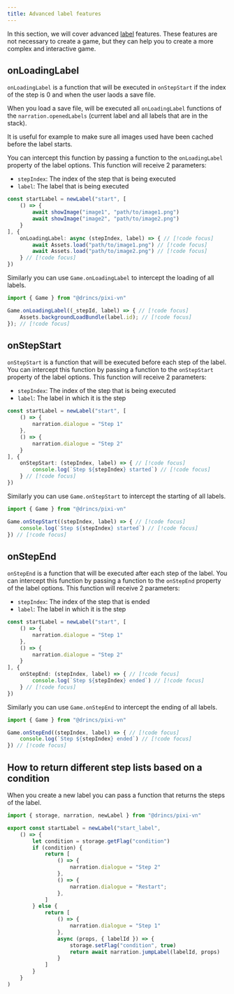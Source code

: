 ```yaml
---
title: Advanced label features
---
```


In this section, we will cover advanced [label](/start/labels.md) features. These features are not necessary to create a game, but they can help you to create a more complex and interactive game.

## onLoadingLabel

`onLoadingLabel` is a function that will be executed in `onStepStart` if the index of the step is 0 and when the user laods a save file.

When you load a save file, will be executed all `onLoadingLabel` functions of the `narration.openedLabels` (current label and all labels that are in the stack).

It is useful for example to make sure all images used have been cached before the label starts.

You can intercept this function by passing a function to the `onLoadingLabel` property of the label options. This function will receive 2 parameters:

* `stepIndex`: The index of the step that is being executed
* `label`: The label that is being executed

```ts title="labels/startLabel.ts"
const startLabel = newLabel("start", [
    () => {
        await showImage("image1", "path/to/image1.png")
        await showImage("image2", "path/to/image2.png")
    }
], {
    onLoadingLabel: async (stepIndex, label) => { // [!code focus]
        await Assets.load("path/to/image1.png") // [!code focus]
        await Assets.load("path/to/image2.png") // [!code focus]
    } // [!code focus]
})
```

Similarly you can use `Game.onLoadingLabel` to intercept the loading of all labels.

```ts
import { Game } from "@drincs/pixi-vn"

Game.onLoadingLabel((_stepId, label) => { // [!code focus]
    Assets.backgroundLoadBundle(label.id); // [!code focus]
}); // [!code focus]
```

## onStepStart

`onStepStart` is a function that will be executed before each step of the label. You can intercept this function by passing a function to the `onStepStart` property of the label options. This function will receive 2 parameters:

* `stepIndex`: The index of the step that is being executed
* `label`: The label in which it is the step

```ts title="labels/startLabel.ts"
const startLabel = newLabel("start", [
    () => {
        narration.dialogue = "Step 1"
    },
    () => {
        narration.dialogue = "Step 2"
    }
], {
    onStepStart: (stepIndex, label) => { // [!code focus]
        console.log(`Step ${stepIndex} started`) // [!code focus]
    } // [!code focus]
})
```

Similarly you can use `Game.onStepStart` to intercept the starting of all labels.

```ts
import { Game } from "@drincs/pixi-vn"

Game.onStepStart((stepIndex, label) => { // [!code focus]
    console.log(`Step ${stepIndex} started`) // [!code focus]
}) // [!code focus]
```

## onStepEnd

`onStepEnd` is a function that will be executed after each step of the label. You can intercept this function by passing a function to the `onStepEnd` property of the label options. This function will receive 2 parameters:

* `stepIndex`: The index of the step that is ended
* `label`: The label in which it is the step

```ts title="labels/startLabel.ts"
const startLabel = newLabel("start", [
    () => {
        narration.dialogue = "Step 1"
    },
    () => {
        narration.dialogue = "Step 2"
    }
], {
    onStepEnd: (stepIndex, label) => { // [!code focus]
        console.log(`Step ${stepIndex} ended`) // [!code focus]
    } // [!code focus]
})
```

Similarly you can use `Game.onStepEnd` to intercept the ending of all labels.

```ts
import { Game } from "@drincs/pixi-vn"

Game.onStepEnd((stepIndex, label) => { // [!code focus]
    console.log(`Step ${stepIndex} ended`) // [!code focus]
}) // [!code focus]
```

## How to return different step lists based on a condition

When you create a new label you can pass a function that returns the steps of the label.

```ts title="labels/startLabel.ts"
import { storage, narration, newLabel } from "@drincs/pixi-vn"

export const startLabel = newLabel("start_label",
    () => {
        let condition = storage.getFlag("condition")
        if (condition) {
            return [
                () => {
                    narration.dialogue = "Step 2"
                },
                () => {
                    narration.dialogue = "Restart";
                },
            ]
        } else {
            return [
                () => {
                    narration.dialogue = "Step 1"
                },
                async (props, { labelId }) => {
                    storage.setFlag("condition", true)
                    return await narration.jumpLabel(labelId, props)
                }
            ]
        }
    }
)
```

<Sandbox
  template="mzw5n2"
  entry="/src/labels/startLabel.ts"
/>
